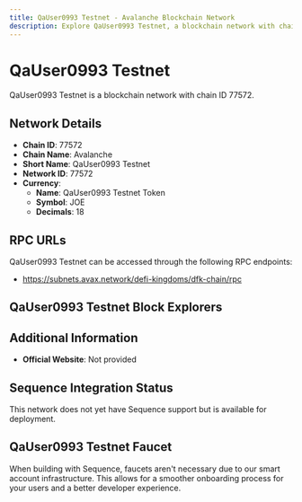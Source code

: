 ```yaml
--- 
title: QaUser0993 Testnet - Avalanche Blockchain Network
description: Explore QaUser0993 Testnet, a blockchain network with chain ID 77572. Learn about its native currency, QaUser0993 Testnet Token, and how to interact with the network.
---
```


# QaUser0993 Testnet

QaUser0993 Testnet is a blockchain network with chain ID 77572.

## Network Details

- **Chain ID**: 77572
- **Chain Name**: Avalanche
- **Short Name**: QaUser0993 Testnet
- **Network ID**: 77572
- **Currency**: 
  - **Name**: QaUser0993 Testnet Token
  - **Symbol**: JOE
  - **Decimals**: 18

## RPC URLs

QaUser0993 Testnet can be accessed through the following RPC endpoints:

- https://subnets.avax.network/defi-kingdoms/dfk-chain/rpc

## QaUser0993 Testnet Block Explorers



## Additional Information

- **Official Website**: Not provided

## Sequence Integration Status

This network does not yet have Sequence support but is available for deployment.

## QaUser0993 Testnet Faucet

When building with Sequence, faucets aren't necessary due to our smart account infrastructure. This allows for a smoother onboarding process for your users and a better developer experience.
